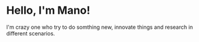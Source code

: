 # Hello, I'm Mano!

I'm crazy one who try to do somthing new, innovate things and research in different scenarios.
